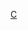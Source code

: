 {{asbox
|category=重庆小作品
|image=Zh-s-chongqing.jpg
|subject=與[[重庆]]相關的
|name=Template:Chongqing-stub}}<noinclude>[[Category:中國地理小作品模板|C]]</noinclude>